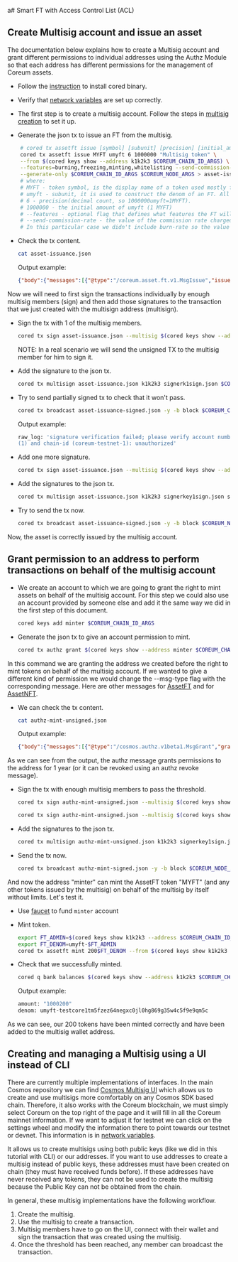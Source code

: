 a# Smart FT with Access Control List (ACL)

## Create Multisig account and issue an asset

The documentation below explains how to create a Multisig account and grant different permissions to individual addresses using the Authz Module so that each address has different permissions for the management of Coreum assets.

* Follow the [instruction](/docs/next/tutorials/get-started/install-cored) to install cored binary.

* Verify that [network variables](/docs/next/tutorials/get-started/setup-cli) are set up correctly.

* The first step is to create a multisig account. Follow the steps in [multisig creation](/docs/next/tutorials/get-started/cli/send-multisig-transaction) to set it up.

* Generate the json tx to issue an FT from the multisig.

```bash
    # cored tx assetft issue [symbol] [subunit] [precision] [initial_amount] [description] --from [admin] --features=burning,freezing,minting,whitelisting --burn-rate=0.12 --send-commission-rate=0.2 [flags]
    cored tx assetft issue MYFT umyft 6 1000000 "Multisig token" \
    --from $(cored keys show --address k1k2k3 $COREUM_CHAIN_ID_ARGS) \
    --features=burning,freezing,minting,whitelisting --send-commission-rate=0.02 \
    --generate-only $COREUM_CHAIN_ID_ARGS $COREUM_NODE_ARGS > asset-issuance.json
    # where:
    # MYFT - token symbol, is the display name of a token used mostly for UI purposes. An example of a token symbol is BTC.
    # umyft - subunit, it is used to construct the denom of an FT. All on-chain operations are made using subunits. An example of a subunit is satoshi. This is the minimum amount of a denom that you can operate with.
    # 6 - precision(decimal count, so 1000000umyft=1MYFT).
    # 1000000 - the initial amount of umyft (1 MYFT)
    # --features - optional flag that defines what features the FT will have
    # --send-commission-rate - the value of the commission rate charged when sent.
    # In this particular case we didn't include burn-rate so the value of that will be 0.
```

* Check the tx content.

    ```bash
    cat asset-issuance.json
    ```
    Output example:
    ```json
    {"body":{"messages":[{"@type":"/coreum.asset.ft.v1.MsgIssue","issuer":"testcore1ywrydndyqmpx88ch7n3pcsq7g4p7rwrj46rs4c","symbol":"MYFT","subunit":"umyft","precision":6,"initial_amount":"1000000","description":"Multisig token","features":["burning","freezing","minting","whitelisting"],"burn_rate":"0.000000000000000000","send_commission_rate":"0.020000000000000000"}],"memo":"","timeout_height":"0","extension_options":[],"non_critical_extension_options":[]},"auth_info":{"signer_infos":[],"fee":{"amount":[{"denom":"utestcore","amount":"10096"}],"gas_limit":"200000","payer":"","granter":""}},"signatures":[]}
    ```

Now we will need to first sign the transactions individually by enough multisig members (sign) and then add those signatures to the transaction that we just created with the multisign address (multisign).

* Sign the tx with 1 of the multisig members.

    ```bash
    cored tx sign asset-issuance.json --multisig $(cored keys show --address k1k2k3 $COREUM_CHAIN_ID_ARGS) --from k1 --output-document signerkey1sign.json $COREUM_CHAIN_ID_ARGS $COREUM_NODE_ARGS
    ```

    NOTE: In a real scenario we will send the unsigned TX to the multisig member for him to sign it.

* Add the signature to the json tx.

    ```bash
    cored tx multisign asset-issuance.json k1k2k3 signerk1sign.json $COREUM_CHAIN_ID_ARGS $COREUM_NODE_ARGS > asset-issuance-signed.json
    ```

* Try to send partially signed tx to check that it won't pass.

    ```bash
    cored tx broadcast asset-issuance-signed.json -y -b block $COREUM_CHAIN_ID_ARGS $COREUM_NODE_ARGS
    ```

    Output example:

    ```bash
    raw_log: 'signature verification failed; please verify account number (2937), sequence
    (1) and chain-id (coreum-testnet-1): unauthorized'
    ```

* Add one more signature.

    ```bash
    cored tx sign asset-issuance.json --multisig $(cored keys show --address k1k2k3 $COREUM_CHAIN_ID_ARGS) --from k2 --output-document signerkey2sign.json $COREUM_CHAIN_ID_ARGS $COREUM_NODE_ARGS
    ```

* Add the signatures to the json tx.

    ```bash
    cored tx multisign asset-issuance.json k1k2k3 signerkey1sign.json signerkey2sign.json $COREUM_CHAIN_ID_ARGS $COREUM_NODE_ARGS  > asset-issuance-signed.json
    ```

* Try to send the tx now.

    ```bash
    cored tx broadcast asset-issuance-signed.json -y -b block $COREUM_NODE_ARGS $COREUM_CHAIN_ID_ARGS
    ```

Now, the asset is correctly issued by the multisig account.

## Grant permission to an address to perform transactions on behalf of the multisig account

* We create an account to which we are going to grant the right to mint assets on behalf of the multisig account. For this step we could also use an account provided by someone else and add it the same way we did in the first step of this document.

    ```bash
    cored keys add minter $COREUM_CHAIN_ID_ARGS
    ```

* Generate the json tx to give an account permission to mint.

    ```bash
    cored tx authz grant $(cored keys show --address minter $COREUM_CHAIN_ID_ARGS) generic --msg-type=/coreum.asset.ft.v1.MsgMint --from $(cored keys show --address k1k2k3 $COREUM_CHAIN_ID_ARGS) --generate-only $COREUM_CHAIN_ID_ARGS $COREUM_NODE_ARGS > authz-mint-unsigned.json
    ```

In this command we are granting the address we created before the right to mint tokens on behalf of the multisig account. If we wanted to give a different kind of permission we would change the --msg-type flag with the corresponding message. Here are other messages for <a href="https://github.com/CoreumFoundation/coreum/blob/master/proto/coreum/asset/ft/v1/tx.proto" target="_blank" rel="noopener noreferrer" className="text-[#25D695] hover:opacity-80 text-base font-bold">AssetFT</a> and for <a href="https://github.com/CoreumFoundation/coreum/blob/master/proto/coreum/asset/nft/v1/tx.proto" target="_blank" rel="noopener noreferrer" className="text-[#25D695] hover:opacity-80 text-base font-bold">AssetNFT</a>.

* We can check the tx content.

    ```bash
    cat authz-mint-unsigned.json
    ```
    Output example:
    ```json
    {"body":{"messages":[{"@type":"/cosmos.authz.v1beta1.MsgGrant","granter":"testcore1ywrydndyqmpx88ch7n3pcsq7g4p7rwrj46rs4c","grantee":"testcore17dj6sxlcugcs5zugx294dvnsudxvxuykn3s2qg","grant":{"authorization":{"@type":"/cosmos.authz.v1beta1.GenericAuthorization","msg":"/coreum.asset.ft.v1.MsgMint"},"expiration":"2024-07-06T15:23:16Z"}}],"memo":"","timeout_height":"0","extension_options":[],"non_critical_extension_options":[]},"auth_info":{"signer_infos":[],"fee":{"amount":[{"denom":"utestcore","amount":"6875"}],"gas_limit":"200000","payer":"","granter":""}},"signatures":[]}
    ```
As we can see from the output, the authz message grants permissions to the address for 1 year (or it can be revoked using an authz revoke message).

* Sign the tx with enough multisig members to pass the threshold.

    ```bash
    cored tx sign authz-mint-unsigned.json --multisig $(cored keys show --address k1k2k3 $COREUM_CHAIN_ID_ARGS) --from k1 --output-document signerkey1sign.json $COREUM_CHAIN_ID_ARGS $COREUM_NODE_ARGS

    cored tx sign authz-mint-unsigned.json --multisig $(cored keys show --address k1k2k3 $COREUM_CHAIN_ID_ARGS) --from k2 --output-document signerkey2sign.json $COREUM_CHAIN_ID_ARGS $COREUM_NODE_ARGS
    ```

* Add the signatures to the json tx.

    ```bash
    cored tx multisign authz-mint-unsigned.json k1k2k3 signerkey1sign.json signerkey2sign.json $COREUM_CHAIN_ID_ARGS $COREUM_NODE_ARGS > authz-mint-signed.json
    ```

* Send the tx now.

    ```bash
    cored tx broadcast authz-mint-signed.json -y -b block $COREUM_NODE_ARGS $COREUM_CHAIN_ID_ARGS
    ```
And now the address "minter" can mint the AssetFT token "MYFT" (and any other tokens issued by the multisig) on behalf of the multisig by itself without limits. Let's test it.

* Use [faucet](/docs/next/tools-and-ecosystem/faucet) to fund `minter` account

* Mint token.

    ```bash
    export FT_ADMIN=$(cored keys show k1k2k3 --address $COREUM_CHAIN_ID_ARGS)
    export FT_DENOM=umyft-$FT_ADMIN
    cored tx assetft mint 200$FT_DENOM --from $(cored keys show k1k2k3 --address $COREUM_CHAIN_ID_ARGS) $COREUM_NODE_ARGS $COREUM_CHAIN_ID_ARGS --generate-only > tx.json && cored tx authz exec tx.json --from $(cored keys show minter --address $COREUM_CHAIN_ID_ARGS) -b block $COREUM_NODE_ARGS $COREUM_CHAIN_ID_ARGS
    ```

* Check that we successfully minted.

    ```bash
    cored q bank balances $(cored keys show --address k1k2k3 $COREUM_CHAIN_ID_ARGS) --denom=$FT_DENOM $COREUM_NODE_ARGS $COREUM_CHAIN_ID_ARGS
    ```

    Output example:

    ```bash
    amount: "1000200"
    denom: umyft-testcore1tm5fzez64negxc0jl0hg869g35w4c5f9e9qm5c
    ```

As we can see, our 200 tokens have been minted correctly and have been added to the multisig wallet address.

## Creating and managing a Multisig using a UI instead of CLI

There are currently multiple implementations of interfaces. In the main Cosmos repository we can find <a href="https://github.com/cosmos/cosmos-multisig-ui" target="_blank" rel="noopener noreferrer" className="text-[#25D695] hover:opacity-80 text-base font-bold">Cosmos Multisig UI</a> which allows us to create and use multisigs more comfortably on any Cosmos SDK based chain. Therefore, it also works with the Coreum blockchain, we must simply select Coreum on the top right of the page and it will fill in all the Coreum mainnet information. If we want to adjust it for testnet we can click on the settings wheel and modify the information there to point towards our testnet or devnet. This information is in [network variables](/docs/next/tutorials/get-started/setup-cli).

It allows us to create multisigs using both public keys (like we did in this tutorial with CLI) or our addresses. If you want to use addresses to create a multisig instead of public keys, these addresses must have been created on chain (they must have received funds before). If these addresses have never received any tokens, they can not be used to create the multisig because the Public Key can not be obtained from the chain.

In general, these multisig implementations have the following workflow.

1. Create the multisig.
2. Use the multisig to create a transaction.
3. Multisig members have to go on the UI, connect with their wallet and sign the transaction that was created using the multisig.
4. Once the threshold has been reached, any member can broadcast the transaction.
